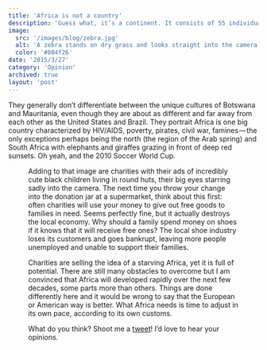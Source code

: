 ```yaml
---
title: 'Africa is not a country'
description: 'Guess what, it’s a continent. It consists of 55 individual countries, yet western journalists insist on referring to it as one place.'
image:
  src: '/images/blog/zebra.jpg'
  alt: 'A zebra stands on dry grass and looks straight into the camera.'
  color: '#804f26'
date: '2015/3/27'
category: 'Opinion'
archived: true
layout: 'post'
---
```



They generally don’t differentiate between the unique cultures of Botswana and Mauritania, even though they are about as different and far away from each other as the United States and Brazil. They portrait Africa is one big country characterized by HIV/AIDS, poverty, pirates, civil war, famines — the only exceptions perhaps being the north (the region of the Arab spring) and South Africa with elephants and giraffes grazing in front of deep red sunsets. Oh yeah, and the 2010 Soccer World Cup.

<Figure
  image={{
    src: '/images/blog/child-eyes.jpg',
    alt: 'A young black child looks up from the painting she is drawing.',
    aspectRatio: 3 / 2,
    color: '#34251f',
  }}
  caption="Yes, this photo was taken in Africa. But it is wrong to reduce ‘Africa’ to big eyes and poverty. There is so much more to the continent and each country is unique."
  align={Figure.LEFT}
/>

Adding to that image are charities with their ads of incredibly cute black children living in round huts, their big eyes starring sadly into the camera. The next time you throw your change into the donation jar at a supermarket, think about this first: often charities will use your money to give out free goods to families in need. Seems perfectly fine, but it actually destroys the local economy. Why should a family spend money on shoes if it knows that it will receive free ones? The local shoe industry loses its customers and goes bankrupt, leaving more people unemployed and unable to support their families.

Charities are selling the idea of a starving Africa, yet it is full of potential. There are still many obstacles to overcome but I am convinced that Africa will developed rapidly over the next few decades, some parts more than others. Things are done differently here and it would be wrong to say that the European or American way is better. What Africa needs is time to adjust in its own pace, according to its own customs.

What do you think? Shoot me a [tweet](https://twitter.com/connor_baer)! I’d love to hear your opinions.
